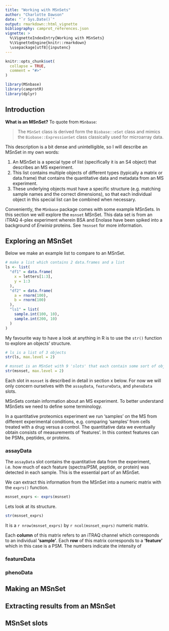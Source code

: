 ```yaml
---
title: "Working with MSnSets"
author: "Charlotte Dawson"
date: "`r Sys.Date()`"
output: rmarkdown::html_vignette
bibliography: camprot_references.json
vignette: >
  %\VignetteIndexEntry{Working with MSnSets}
  %\VignetteEngine{knitr::rmarkdown}
  \usepackage[utf8]{inputenc}
---
```


```r
knitr::opts_chunk$set(
  collapse = TRUE,
  comment = "#>"
)
```

```r
library(MSnbase)
library(camprotR)
library(dplyr)
```

## Introduction

**What is an MSnSet?** To quote from `MSnbase`:

> The `MSnSet` class is derived form the `Biobase::eSet` class and mimics the
`Biobase::ExpressionSet` class classically used for microarray data.

This description is a bit dense and unintelligible, so I will describe an MSnSet
in my own words:

1. An MSnSet is a special type of list (specifically it is an S4 object) that 
describes an MS experiment. 
1. This list contains multiple objects of different types (typically a matrix or
data.frame) that contains the quantitative data and metadata from an MS experiment.
1. These underlying objects must have a specific structure (e.g. matching sample 
names and the correct dimensions), so that each individual object in this 
special list can be combined when necessary.

Conveniently, the `MSnbase` package comes with some example MSnSets. In this
section we will explore the `msnset` MSnSet. This data set is from an 
iTRAQ 4-plex experiment wherein BSA and Enolase have been spiked into a background
of _Erwinia_ proteins. See `?msnset` for more information.

## Exploring an MSnSet

Below we make an example list to compare to an MSnSet.

```r
# make a list which contains 2 data.frames and a list
ls <- list(
  "df1" = data.frame(
    x = letters[1:3],
    y = 1:3
  ),
  "df2" = data.frame(
    a = rnorm(100),
    b = rnorm(100)
  ),
  "ls1" = list(
    sample.int(100, 10),
    sample.int(200, 10)
  )
)
```

My favourite way to have a look at anything in R is to use the `str()` 
function to explore an objects' structure.

```r
# ls is a list of 3 objects
str(ls, max.level = 2)

# msnset is an MSnSet with 9 'slots' that each contain some sort of object
str(msnset, max.level = 2)
```

Each slot in `msnset` is described in detail in section x below. For now we will 
only concern ourselves with the `assayData`, `featureData`,  and `phenoData` slots. 

MSnSets contain information about an MS experiment. To better understand MSnSets
we need to define some terminology.

In a quantitative proteomics experiment we run 'samples' on the MS from 
different experimental conditions, e.g. comparing 'samples' from cells treated 
with a drug versus a control. The quantitative data we eventually
obtain consists of measurements of 'features'. In this context features can be 
PSMs, peptides, or proteins.

### assayData

The `assayData` slot contains the quantitative data from the experiment, 
i.e. how much of each feature (spectra/PSM, peptide, or protein) was detected 
in each sample. This is the essential part of an MSnSet.

We can extract this information from the MSnSet into a numeric matrix with the 
`exprs()` function.

```r
msnset_exprs <- exprs(msnset)
```

Lets look at its structure.

```r
str(msnset_exprs)
```

It is a `r nrow(msnset_exprs)` by `r ncol(msnset_exprs)` numeric matrix.

Each **column** of this matrix refers to an iTRAQ channel which corresponds
to an individual **'sample'**. Each **row** of this matrix corresponds to a **'feature'**
which in this case is a PSM. The numbers indicate the intensity of

### featureData

### phenoData

## Making an MSnSet

## Extracting results from an MSnSet

## MSnSet slots
